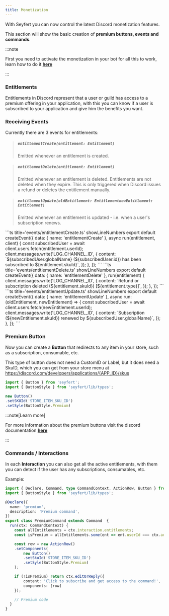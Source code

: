 ```yaml
---
title: Monetization
---
```


With Seyfert you can now control the latest Discord monetization features.

This section will show the basic creation of **premium buttons, events and commands**.

:::note

First you need to activate the monetization in your bot for all this to work, learn how to do it [**here**](https://discord.com/developers/docs/monetization/overview#monetizing-your-discord-app)

:::

### Entitlements

Entitlements in Discord represent that a user or guild has access to a premium offering in your application, with this you can know if a user is subscribed to your application and give him the benefits you want.

### Receiving Events

Currently there are 3 events for entitlements: 

> ##### ``entitlementCreate(entitlement: Entitlement)``
> Emitted whenever an entitlement is created.

> ##### ``entitlementDelete(entitlement: Entitlement)``
> Emitted whenever an entitlement is deleted. Entitlements are not deleted when they expire. This is only triggered when Discord issues a refund or deletes the entitlement manually.

> ##### ``entitlementUpdate(oldEntitlement: EntitlementnewEntitlement: Entitlement)``
> Emitted whenever an entitlement is updated - i.e. when a user's subscription renews.

<Tabs>
<TabItem label='entitlementCreate.ts'>
```ts title='events/entitlementCreate.ts' showLineNumbers
export default createEvent({
    data: { name: 'entitlementCreate' },
    async run(entitlement, client) {
        const subscribedUser = await client.users.fetch(entitlement.userId);
        client.messages.write('LOG_CHANNEL_ID', {
            content: `${subscribedUser.globalName} (${subscribedUser.id}) has been subscribed to ${entitlement.skuId}`,
        });
    },
});
```
</TabItem>

<TabItem label='entitlementDelete.ts'>
```ts title='events/entitlementDelete.ts' showLineNumbers
export default createEvent({
    data: { name: 'entitlementDelete' },
    run(entitlement) {
        client.messages.write('LOG_CHANNEL_ID', {
            content: `Refund or subscription deleted (${entitlement.skuId}) [${entitlement.type}]`,
        });
    },
});
```
</TabItem>

<TabItem label='entitlementUpdate.ts'>
```ts title='events/entitlementUpdate.ts' showLineNumbers
export default createEvent({
    data: { name: 'entitlementUpdate' },
    async run: (oldEntitlement, newEntitlement) => {
        const subscribedUser = await client.users.fetch(newEntitlement.userId);
        client.messages.write('LOG_CHANNEL_ID', {
            content: `Subscription (${newEntitlement.skuId}) renewed by ${subscribedUser.globalName}`,
        });
    },
});
```
</TabItem>
</Tabs>

### Premium Button

Now you can create a **Button** that redirects to any item in your store, such as a subscription, consumable, etc.

This type of button does not need a CustomID or Label, but it does need a SkuID, which you can get from your store menu at https://discord.com/developers/applications/{APP_ID}/skus

```ts showLineNumbers
import { Button } from 'seyfert';
import { ButtonStyle } from 'seyfert/lib/types';

new Button()
.setSKUId('STORE_ITEM_SKU_ID')
.setSyle(ButtonStyle.Premium)
```

:::note[Learn more]

For more information about the premium buttons visit the discord documentation [**here**](https://discord.com/developers/docs/interactions/message-components#button-design-guidelines-premium-buttons)

:::

### Commands / Interactions

In each **Interaction** you can also get all the active entitlements, with them you can detect if the user has any subscriptions, consumables, etc.

Example:
```ts title='commands/premium.ts' showLineNumbers
import { Declare, Command, type CommandContext, ActionRow, Button } from 'seyfert';
import { ButtonStyle } from 'seyfert/lib/types';

@Declare({
  name: 'premium',
  description: 'Premium command',
})
export class PremiumCommand extends Command  {
  run(ctx: CommandContext) {
    const allEntitlements = ctx.interaction.entitlements;
    const isPremium = allEntitlements.some(ent => ent.userId === ctx.author.id);

    const row = new ActionRow()
    .setComponents(
        new Button()
        .setSkuId('STORE_ITEM_SKU_ID')
        .setSyle(ButtonStyle.Premium)
    );

    if (!isPremium) return ctx.editOrReply({ 
        content: 'Click to subscribe and get access to the command!',
        components: [row] 
    });

    // Premium code
  }
}
```
